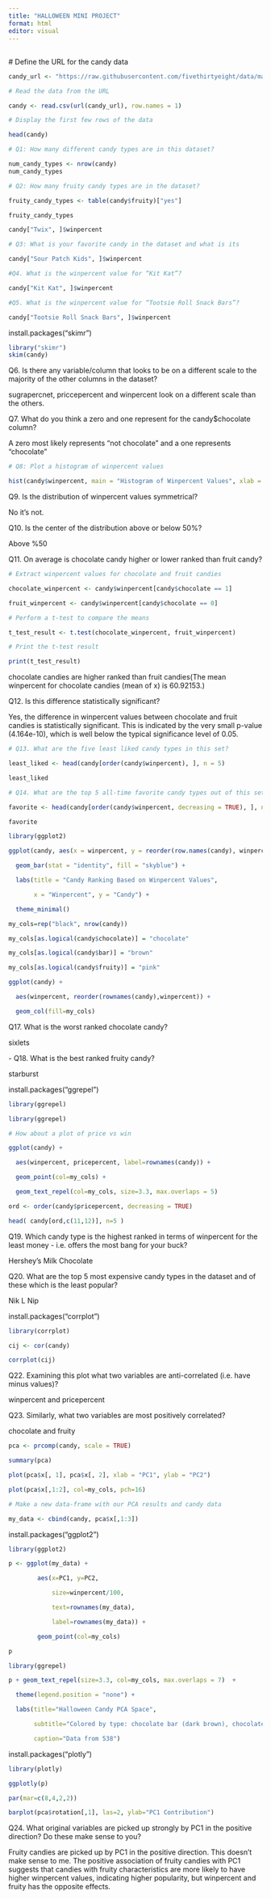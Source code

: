 ```yaml
---
title: "HALLOWEEN MINI PROJECT"
format: html
editor: visual
---
```


## 

\# Define the URL for the candy data

```r
candy_url <- "https://raw.githubusercontent.com/fivethirtyeight/data/master/candy-power-ranking/candy-data.csv"

# Read the data from the URL

candy <- read.csv(url(candy_url), row.names = 1)

# Display the first few rows of the data

head(candy)
```

```r
# Q1: How many different candy types are in this dataset?

num_candy_types <- nrow(candy)
num_candy_types

```

```r
# Q2: How many fruity candy types are in the dataset?

fruity_candy_types <- table(candy$fruity)["yes"]

fruity_candy_types
```

```r
candy["Twix", ]$winpercent
```

```r
# Q3: What is your favorite candy in the dataset and what is its

candy["Sour Patch Kids", ]$winpercent
```

```r
#Q4. What is the winpercent value for “Kit Kat”?

candy["Kit Kat", ]$winpercent
```

```r
#Q5. What is the winpercent value for “Tootsie Roll Snack Bars”?

candy["Tootsie Roll Snack Bars", ]$winpercent
```


install.packages("skimr")


```r
library("skimr")
skim(candy)
```

Q6. Is there any variable/column that looks to be on a different scale to the majority of the other columns in the dataset?

sugrapercnet, priccepercent and winpercent look on a different scale than the others.

Q7. What do you think a zero and one represent for the candy\$chocolate column?

A zero most likely represents "not chocolate" and a one represents "chocolate"

```r
# Q8: Plot a histogram of winpercent values

hist(candy$winpercent, main = "Histogram of Winpercent Values", xlab = "Winpercent")
```

Q9. Is the distribution of winpercent values symmetrical?

No it's not.

Q10. Is the center of the distribution above or below 50%?

Above %50

Q11. On average is chocolate candy higher or lower ranked than fruit candy?

```r
# Extract winpercent values for chocolate and fruit candies

chocolate_winpercent <- candy$winpercent[candy$chocolate == 1]

fruit_winpercent <- candy$winpercent[candy$chocolate == 0]

# Perform a t-test to compare the means

t_test_result <- t.test(chocolate_winpercent, fruit_winpercent)

# Print the t-test result

print(t_test_result)
```

chocolate candies are higher ranked than fruit candies(The mean winpercent for chocolate candies (mean of x) is 60.92153.)

Q12. Is this difference statistically significant?

Yes, the difference in winpercent values between chocolate and fruit candies is statistically significant. This is indicated by the very small p-value (4.164e-10), which is well below the typical significance level of 0.05.

```r
# Q13. What are the five least liked candy types in this set?

least_liked <- head(candy[order(candy$winpercent), ], n = 5)

least_liked


```

```r
# Q14. What are the top 5 all-time favorite candy types out of this set?

favorite <- head(candy[order(candy$winpercent, decreasing = TRUE), ], n = 5)

favorite
```

```r
library(ggplot2)
```

```r
ggplot(candy, aes(x = winpercent, y = reorder(row.names(candy), winpercent))) +

  geom_bar(stat = "identity", fill = "skyblue") +

  labs(title = "Candy Ranking Based on Winpercent Values",

       x = "Winpercent", y = "Candy") +

  theme_minimal()
```

```r
my_cols=rep("black", nrow(candy))

my_cols[as.logical(candy$chocolate)] = "chocolate"

my_cols[as.logical(candy$bar)] = "brown"

my_cols[as.logical(candy$fruity)] = "pink"
```

```r
ggplot(candy) + 

  aes(winpercent, reorder(rownames(candy),winpercent)) +

  geom_col(fill=my_cols) 
```

Q17. What is the worst ranked chocolate candy?

sixlets

\- Q18. What is the best ranked fruity candy?

starburst

install.packages("ggrepel")

```r
library(ggrepel)
```

```r
library(ggrepel)
```

```r
# How about a plot of price vs win

ggplot(candy) +

  aes(winpercent, pricepercent, label=rownames(candy)) +

  geom_point(col=my_cols) + 

  geom_text_repel(col=my_cols, size=3.3, max.overlaps = 5)
```

```r
ord <- order(candy$pricepercent, decreasing = TRUE)

head( candy[ord,c(11,12)], n=5 )
```

Q19. Which candy type is the highest ranked in terms of winpercent for the least money - i.e. offers the most bang for your buck?

Hershey's Milk Chocolate

Q20. What are the top 5 most expensive candy types in the dataset and of these which is the least popular?

Nik L Nip

install.packages("corrplot")

```r

library(corrplot)
```

```r
cij <- cor(candy)

corrplot(cij)
```

Q22. Examining this plot what two variables are anti-correlated (i.e. have minus values)?

winpercent and pricepercent

Q23. Similarly, what two variables are most positively correlated?

chocolate and fruity

```r
pca <- prcomp(candy, scale = TRUE)

summary(pca)
```

```r
plot(pca$x[, 1], pca$x[, 2], xlab = "PC1", ylab = "PC2")
```

```r
plot(pca$x[,1:2], col=my_cols, pch=16)
```

```r
# Make a new data-frame with our PCA results and candy data

my_data <- cbind(candy, pca$x[,1:3])
```
install.packages("ggplot2")

```r

library(ggplot2)
```

```r
p <- ggplot(my_data) + 

        aes(x=PC1, y=PC2, 

            size=winpercent/100,  

            text=rownames(my_data),

            label=rownames(my_data)) +

        geom_point(col=my_cols)

p
```

```r
library(ggrepel)
```

```r
p + geom_text_repel(size=3.3, col=my_cols, max.overlaps = 7)  + 

  theme(legend.position = "none") +

  labs(title="Halloween Candy PCA Space",

       subtitle="Colored by type: chocolate bar (dark brown), chocolate other (light brown), fruity (red), other (black)",

       caption="Data from 538")
```


install.packages("plotly")


```r
library(plotly)
```

```r
ggplotly(p)
```

```r
par(mar=c(8,4,2,2))

barplot(pca$rotation[,1], las=2, ylab="PC1 Contribution")
```

Q24. What original variables are picked up strongly by PC1 in the positive direction? Do these make sense to you?

Fruity candies are picked up by PC1 in the positive direction. This doesn't make sense to me. The positive association of fruity candies with PC1 suggests that candies with fruity characteristics are more likely to have higher winpercent values, indicating higher popularity, but winpercent and fruity has the opposite effects.
